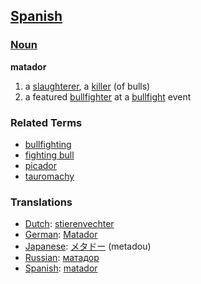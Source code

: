 == [[Spanish]] ==
=== [[Noun]] ===
'''matador'''

# a [[slaughterer]], a [[killer]] (of bulls)
# a featured [[bullfighter]] at a [[bullfight]] event

=== Related Terms ===

*[[bullfighting]]
*[[fighting bull]]
*[[picador]]
*[[tauromachy]]

=== Translations ===

*[[Dutch]]: [[stierenvechter]]
*[[German]]: [[Matador]]
*[[Japanese]]: [[メタドー]] (metadou)
*[[Russian]]: [[матадор]]
*[[Spanish]]: [[matador]]